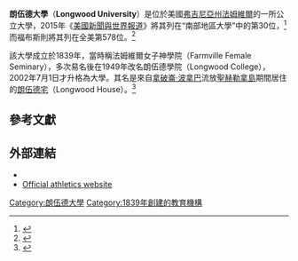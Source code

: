 {{Infobox university
 |name              = Longwood University
 |native_name       =
 |image_name        = Longwood University Logo.png
 |image_size        = 150px
 |caption           =
 |latin_name        =
 |motto             = Discover the Power in You
 |mottoeng          =
 |established       = 1839
 |closed            =
 |type              = [[公立大學|公立大學]]
 |affiliation       =
 |endowment         = [[美元|$]]5000萬<ref>{{cite web |url=http://colleges.usnews.rankingsandreviews.com/best-colleges/longwood-university-3719 |title=Longwood University |work=U.S.News College Rankings |publisher=usnews |date= |accessdate=2010 |archive-date=2016-10-25 |archive-url=https://web.archive.org/web/20161025132821/http://colleges.usnews.rankingsandreviews.com/best-colleges/longwood-university-3719 |dead-url=no }}</ref>
 |officer_in_charge =
 |chairman          =
 |chancellor        =
 |president         = W. Taylor Reveley, IV<ref>{{cite web |url=http://www.longwood.edu/president/4557.htm |title=Longwood Presidency |publisher=Longwood University |accessdate=2012-06-28 |archive-date=2016-08-05 |archive-url=https://web.archive.org/web/20160805093259/http://www.longwood.edu/president/4557.htm |dead-url=no }}</ref>
 |vice-president    = 
 |superintendent    =
 |provost           =
 |vice_chancellor   =
 |rector            = Colleen Margiloff
 |principal         =
 |dean              =
 |director          =
 |head_label        =
 |head              =
 |faculty           =
 |staff             =
 |students          = 4,800
 |undergrad         = 4,080
 |postgrad          = 720
 |doctoral          =
 |other             =
 |city              =[[法姆維爾_(弗吉尼亞州)|法姆維爾]]
 |state             = [[弗吉尼亞州|弗吉尼亞州]]
 |country           = [[美國|美國]]
 |coor              =
 |campus            = 郊區，{{convert|154|acre}}
 |former_names      =
 |free_label        =
 |free              =
 |sports            = 14支校隊
 |colors            = 藍白灰<ref name=Colors>[http://www.longwood.edu/assets/pr/stylemanual.pdf University Style Manual] {{webarchive|url=https://web.archive.org/web/20160303233945/http://www.longwood.edu/assets/pr/stylemanual.pdf |date=2016-03-03 }} - Longwood University</ref> <br>{{color box|#2D338E}} {{color box|#827263}}
 |nickname          = [[Longwood_Lancers|Lancers]]
 |mascot            = Elwood
 |athletics         = [[NCAA|NCAA]] Division I - [[Big_South_Conference|Big South]]
 |website           = [http://www.longwood.edu www.longwood.edu]
 |logo              =
 |footnotes         =
}}

'''朗伍德大學'''（'''Longwood University'''）是位於美國[[弗吉尼亞州|弗吉尼亞州]][[法姆維爾_(弗吉尼亞州)|法姆維爾]]的一所公立大學，2015年《[[美國新聞與世界報道|美國新聞與世界報道]]》將其列在“南部地區大學”中的第30位，<ref name="USnews">{{cite web|title=Longwood University|url=http://colleges.usnews.rankingsandreviews.com/best-colleges/longwood-university-3719|publisher=[[美國新聞與世界報道|美國新聞與世界報道]]|accessdate=2015-04-27|archive-date=2016-10-25|archive-url=https://web.archive.org/web/20161025132821/http://colleges.usnews.rankingsandreviews.com/best-colleges/longwood-university-3719|dead-url=no}}</ref> 而福布斯則將其列在全美第578位。<ref name="Forbes">{{cite web|title=Longwood University|url=http://www.forbes.com/colleges/longwood-university/|publisher=[[福布斯|福布斯]]|accessdate=2015-04-27|archive-date=2019-12-02|archive-url=https://web.archive.org/web/20191202092953/https://www.forbes.com/colleges/longwood-university/|dead-url=no}}</ref>

該大學成立於1839年，當時稱法姆維爾女子神學院（Farmville Female Seminary），多次易名後在1949年改名朗伍德學院（Longwood College），2002年7月1日才升格為大學。其名是來自[[拿破崙·波拿巴|拿破崙·波拿巴]]流放[[聖赫勒拿島|聖赫勒拿島]]期間居住的[[朗伍德宅|朗伍德宅]]（Longwood House）。<ref name=VAnom>{{cite web |url=http://www.dhr.virginia.gov/registers/Counties/PrinceEdward/144-0025_Longwood_House_1984_Final_Nomination.pdf |title=National Register of Historic Places Inventory/Nomination: Longwood House |author=Virginia Historic Landmarks Commission staff |date=1983 |publisher=Virginia Department of Historic Resources |access-date=2015-04-28 |archive-url=https://web.archive.org/web/20150924124440/http://www.dhr.virginia.gov/registers/Counties/PrinceEdward/144-0025_Longwood_House_1984_Final_Nomination.pdf |archive-date=2015-09-24 |dead-url=yes }}</ref>

== 參考文獻==
{{Reflist|2}}

==外部連結==
* {{Official website|http://www.longwood.edu/}}
* [http://www.longwoodlancers.com/ Official athletics website] {{Wayback|url=http://www.longwoodlancers.com/ |date=20210326134906 }}

{{弗吉尼亞州的學院和大學}}

{{Coord|37|18|5.6|N|78|23|39.1|W|display=title}}

[[Category:朗伍德大學|Category:朗伍德大學]]
[[Category:1839年創建的教育機構|Category:1839年創建的教育機構]]